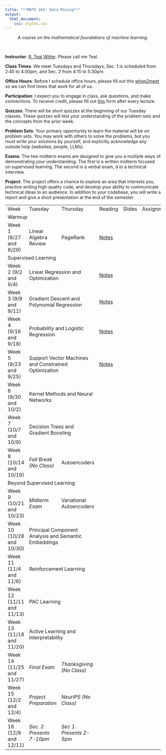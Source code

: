 ```yaml
---
title: "**MATH 166: Data Mining**"
output:
  html_document:
    css: styles.css
---
```


<center>
*A course on the mathematical foundations of machine learning.*
</center>

<br>

<div class="row">
  <div class="col" markdown="1">

  **Instructor**: [R. Teal Witter](https://www.rtealwitter.com/). Please call me Teal.
  
  **Class Times**: We meet Tuesdays and Thursdays; Sec. 1 is scheduled from 2:45 to 4:00pm, and Sec. 2 from 4:15 to 5:30pm.
  
  **Office Hours**: Before I schedule office hours, please fill out this [when2meet](https://www.when2meet.com/?30832039-a1d3K) so we can find times that work for all of us.
  
  **Participation**: I expect you to engage in class, ask questions, and make connections. To receive credit, please fill out [this](https://forms.gle/zQG3iLAqCDTzDyv98) form after every lecture.

  **Quizzes**:
  There will be short quizzes at the beginning of our Tuesday classes. These quizzes will test your understanding of the problem sets and the concepts from the prior week.
    
  </div>
  <div class="col" markdown="1">

  **Problem Sets**: Your primary opportunity to learn the material will be on problem sets. You may work with others to solve the problems, but you must write your solutions by yourself, and explicitly acknowledge any outside help (websites, people, LLMs).

  **Exams**:
  The two midterm exams are designed to give you a multiple ways of demonstrating your understanding. The first is a written midterm focused on supervised learning. The second is a verbal exam, *à la* a technical interview.

  **Project**: The  project offers a chance to explore an area that interests you, practice writing high quality code, and develop your ability to communicate technical ideas to an audience. In addition to your codebase, you will write a report and give a short presentation at the end of the semester. 
  </div>
</div>

<table style="width: 100%; border-collapse: collapse;">
  <tr>
    <td>Week</td>
    <td>Tuesday</td>
    <td>Thursday</td>
    <td>Reading</td>
    <td>Slides</td>
    <td>Assignments</td>
  </tr>

  <tr class="section-header">
    <td colspan="6">Warmup</td>
  </tr>
  <tr>
    <td>Week 1 (8/27 and 8/29)</td>
    <td>Linear Algebra Review</td>
    <td>PageRank</td>
    <td><a href="notes/00_PageRank.qmd">Notes</a></td>
    <td></td>
    <td></td>
  </tr>

  <tr class="section-header">
    <td colspan="6">Supervised Learning</td>
  </tr>
  <tr>
    <td>Week 2 (9/2 and 9/4)</td>
    <td colspan="2">Linear Regression and Optimization</td>
    <td><a href="notes/01_LinearRegression.html">Notes</a></td>
    <td></td>
    <td></td>
  </tr>
  <tr>
    <td>Week 3 (9/9 and 9/11)</td>
    <td colspan="2">Gradient Descent and Polynomial Regression</td>
    <td><a href="notes/02_GradientDescent.qmd">Notes</a></td>
    <td></td>
    <td></td>
  </tr>
  <tr>
    <td>Week 4 (9/16 and 9/18)</td>
    <td colspan="2">Probability and Logistic Regression</td>
    <td><a href="notes/03_LogisticRegression.qmd">Notes</a></td>
    <td></td>
    <td></td>
  </tr>
  <tr>
    <td>Week 5 (9/23 and 9/25)</td>
    <td colspan="2">Support Vector Machines and Constrained Optimization</td>
    <td><a href="notes/04_SupportVectorMachines.qmd">Notes</a></td>
    <td></td>
    <td></td>
  </tr>
  <tr>
    <td>Week 6 (9/30 and 10/2)</td>
    <td colspan="2">Kernel Methods and Neural Networks</td>
    <td></td>
    <td></td>
    <td></td>
  </tr>
  <tr>
    <td>Week 7 (10/7 and 10/9)</td>
    <td colspan="2">Decision Trees and Gradient Boosting</td>
    <td></td>
    <td></td>
    <td></td>
  </tr>
  <tr>
    <td>Week 8 (10/14 and 10/16)</td>
    <td><i>Fall Break (No Class)<i></td>
    <td>Autoencoders</td>
    <td></td>
    <td></td>
    <td></td>
  </tr>

  <tr class="section-header">
    <td colspan="6">Beyond Supervised Learning</td>
  </tr>
  <tr>
    <td>Week 9 (10/21 and 10/23)</td>
    <td><i>Midterm Exam<i></td>
    <td>Variational Autoencoders</td>
    <td></td>
    <td></td>
  </tr>
  <tr>
    <td>Week 10 (10/28 and 10/30)</td>
    <td colspan="2">Principal Component Analysis and Semantic Embeddings</td>
    <td></td>
    <td></td>
    <td></td>
  </tr>
  <tr>
    <td>Week 11 (11/4 and 11/6)</td>
    <td colspan="2">Reinforcement Learning</td>
    <td></td>
    <td></td>
    <td></td>
  </tr>
  <tr>
    <td>Week 12 (11/11 and 11/13)</td>
    <td colspan="2">PAC Learning</td>
    <td></td>
    <td></td>
    <td></td>
  </tr>
  <tr>
    <td>Week 13 (11/18 and 11/20)</td>
    <td colspan="2">Active Learning and Interpretability</td>
    <td></td>
    <td></td>
    <td></td>
  </tr>
  <tr>
    <td>Week 14 (11/25 and 11/27)</td>
    <td><i>Final Exam<i></td>
    <td><i>Thanksgiving (No Class)<i></td>
    <td></td>
    <td></td>
    <td></td>
  </tr>
  <tr>
    <td>Week 15 (12/2 and 12/4)</td>
    <td><i>Project Preparation<i></td>
    <td><i>NeurIPS (No Class)<i></td>
    <td></td>
    <td></td>
    <td></td>
  </tr>
  <tr>
    <td>Week 16 (12/9 and 12/11)</td>
    <td><i>Sec. 2 Presents 7-10pm<i></td>
    <td><i>Sec 1. Presents 2-5pm<i></td>
    <td></td>
    <td></td>
    <td></td>
  </tr>
</table>
